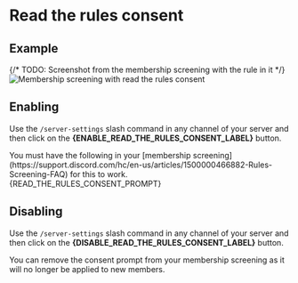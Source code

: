 # Read the rules consent

## Example
{/* TODO: Screenshot from the membership screening with the rule in it */}
![Membership screening with read the rules consent](https://thecatapi.com/api/images/get?format=src)

## Enabling





Use the `/server-settings` slash command in any channel of your server and then click on the **{ENABLE_READ_THE_RULES_CONSENT_LABEL}** button.

<Callout  >
You must have the following in your [membership screening](https://support.discord.com/hc/en-us/articles/1500000466882-Rules-Screening-FAQ) for this to work.
  <br/>
  {READ_THE_RULES_CONSENT_PROMPT}
</Callout>


## Disabling

Use the `/server-settings` slash command in any channel of your server and then click on the **{DISABLE_READ_THE_RULES_CONSENT_LABEL}** button.

You can remove the consent prompt from your membership screening as it will no longer be applied to new members.
